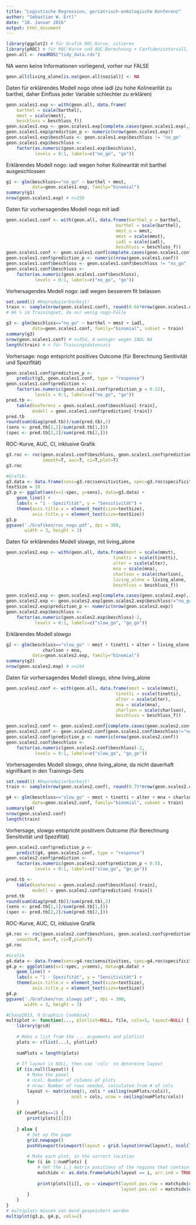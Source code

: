 ---
title: "Logistische Regression, geriatrisch-onkologische Konferenz"
author: "Sebastian W. Ertl"
date: "18. Januar 2016"
output: html_document
---

```{r}
library(ggplot2) # für Grafik ROC-Kurve, zitieren
library(pROC) # für ROC-Kurve und AUC-Berechnung + Confidenzintervall, zitieren!
geon.all <- readRDS("tidy_data.rds")
```

NA wenn keine Informationen vorliegend, vorher nur FALSE

```{r}
geon.all$living_alone[is.na(geon.all$sozial)] <- NA
```

Daten für erklärendes Modell nogo ohne iadl (zu hohe Kolinearität zu barthel, daher Einfluss jeder Variable schlechter zu erklären)

```{r}
geon.scales1.exp <- with(geon.all, data.frame(
    barthel = scale(barthel),
    mmst = scale(mmst),
    beschluss = beschluss_f))
geon.scales1.exp <- geon.scales1.exp[complete.cases(geon.scales1.exp),]
geon.scales1.exp$prediction_p <- numeric(nrow(geon.scales1.exp))
geon.scales1.exp$beschluss <- geon.scales1.exp$beschluss != "no_go"
geon.scales1.exp$beschluss <-
    factor(as.numeric(geon.scales1.exp$beschluss),
           levels = 0:1, labels=c("no_go", "go"))
```

Erklärendes Modell nogo: iadl wegen hoher Kolinearität mit barthel ausgeschlossen

```{r}
g1 <- glm(beschluss=="no_go" ~ barthel + mmst,
          data=geon.scales1.exp, family="binomial")
summary(g1)
nrow(geon.scales1.exp) # n=358
```

Daten für vorhersagendes Modell nogo mit iadl

```{r}
geon.scales1.conf <- with(geon.all, data.frame(barthel_o = barthel,
                                          barthel = scale(barthel),
                                          mmst_o = mmst,
                                          mmst = scale(mmst),
                                          iadl = scale(iadl),
                                          beschluss = beschluss_f))
geon.scales1.conf <- geon.scales1.conf[complete.cases(geon.scales1.conf),]
geon.scales1.conf$prediction_p <- numeric(nrow(geon.scales1.conf))
geon.scales1.conf$beschluss <- geon.scales1.conf$beschluss != "no_go"
geon.scales1.conf$beschluss <-
    factor(as.numeric(geon.scales1.conf$beschluss),
           levels = 0:1, labels=c("no_go", "go"))
```

Vorhersagendes Modell nogo: iadl wegen besserem fit belassen

```{r}
set.seed(1) #Reproduzierbarkeit!
train <- sample(nrow(geon.scales1.conf), round(0.66*nrow(geon.scales1.conf)))
# 66 % im Trainingset, da nur wenig nogo-Fälle

g3 <- glm(beschluss=="no_go" ~ barthel + mmst + iadl,
          data=geon.scales1.conf, family="binomial", subset = train)
summary(g3)
nrow(geon.scales1.conf) # n=354, 4 weniger wegen IADL NA
length(train) # n für Trainingsdatensatz
```

Vorhersage:
nogo entspricht positives Outcome (für Berechnung Senitivität und Spezifität)
```{r}
geon.scales1.conf$prediction_p <-
    predict(g3, geon.scales1.conf, type = "response")
geon.scales1.conf$prediction <-
    factor(as.numeric(geon.scales1.conf$prediction_p < 0.22),
           levels = 0:1, labels=c("no_go", "go"))
pred.tb <- 
    table(konferenz = geon.scales1.conf$beschluss[-train],
          modell = geon.scales1.conf$prediction[-train])
pred.tb
round(sum(diag(pred.tb))/sum(pred.tb),2)
(sens <- pred.tb[1,1]/sum(pred.tb[1,]))
(spec <- pred.tb[2,2]/sum(pred.tb[2,]))
```

ROC-Kurve, AUC, CI, inklusive Grafik

```{r}
g3.roc <- roc(geon.scales1.conf$beschluss, geon.scales1.conf$prediction_p,
              smooth=T, auc=T, ci=T,plot=T)
g3.roc

#Grafik:
g3.data <- data.frame(sens=g3.roc$sensitivities, spec=g3.roc$specificities)
textSize = 10
g3.p <- ggplot(aes(x=1-spec, y=sens), data=g3.data) +
    geom_line() +
    labs(x = "1 - Spezifität", y = "Sensitivität") +
    theme(axis.title.x = element_text(size=textSize),
          axis.title.y = element_text(size=textSize))
g3.p
ggsave('./Grafiken/roc_nogo.pdf', dpi = 300,
       width = 3, height = 3)
```

Daten für erklärendes Modell slowgo, mit living_alone

```{r}
geon.scales2.exp <- with(geon.all, data.frame(mmst = scale(mmst),
                                         tinetti = scale(tinetti),
                                         alter = scale(alter),
                                         mna = scale(mna),
                                         charlson = scale(charlson),
                                         living_alone = living_alone,
                                         beschluss = beschluss_f))

geon.scales2.exp <- geon.scales2.exp[complete.cases(geon.scales2.exp),]
geon.scales2.exp <- geon.scales2.exp[geon.scales2.exp$beschluss!="no_go",]
geon.scales2.exp$prediction_p <- numeric(nrow(geon.scales2.exp))
geon.scales2.exp$beschluss <-
    factor(as.numeric(geon.scales2.exp$beschluss)-2,
           levels = 0:1, labels=c("slow_go", "go_go"))
```

Erklärendes Modell slowgo

```{r}
g2 <- glm(beschluss=="slow_go" ~ mmst + tinetti + alter + living_alone +
              charlson + mna,
          data=geon.scales2.exp, family="binomial")
summary(g2)
nrow(geon.scales2.exp) # n=244
```

Daten für vorhersagendes Modell slowgo, ohne living_alone

```{r}
geon.scales2.conf <- with(geon.all, data.frame(mmst = scale(mmst),
                                          tinetti = scale(tinetti),
                                          alter = scale(alter),
                                          mna = scale(mna),
                                          charlson = scale(charlson),
                                          beschluss = beschluss_f))

geon.scales2.conf <- geon.scales2.conf[complete.cases(geon.scales2.conf),]
geon.scales2.conf <- geon.scales2.conf[geon.scales2.conf$beschluss!="no_go",]
geon.scales2.conf$prediction_p <- numeric(nrow(geon.scales2.conf))
geon.scales2.conf$beschluss <-
    factor(as.numeric(geon.scales2.conf$beschluss)-2,
           levels = 0:1, labels=c("slow_go", "go_go"))
```

Vorhersagendes Modell slowgo, ohne living_alone, da nicht dauerhaft signifikant in den Trainings-Sets

```{r}
set.seed(1) #Reproduzierbarkeit!
train <- sample(nrow(geon.scales2.conf), round(0.75*nrow(geon.scales2.conf))) # 75 % im Trainingset, da jetzt slowgo gogo ähnlich zahlreich

g4 <- glm(beschluss=="slow_go" ~ mmst + tinetti + alter + mna + charlson,
          data=geon.scales2.conf, family="binomial", subset = train)
summary(g4)
nrow(geon.scales2.conf)
length(train)
```

Vorhersage, slowgo entspricht positivem Outcome (für Berechnung Sensitivität und Spezifität)

```{r}
geon.scales2.conf$prediction_p <-
    predict(g4, geon.scales2.conf, type = "response")
geon.scales2.conf$prediction <-
    factor(as.numeric(geon.scales2.conf$prediction_p < 0.5),
           levels = 0:1, labels=c("slow_go", "go_go"))

pred.tb <- 
    table(konferenz = geon.scales2.conf$beschluss[-train],
          modell = geon.scales2.conf$prediction[-train])
pred.tb
round(sum(diag(pred.tb))/sum(pred.tb),2)
(sens <- pred.tb[1,1]/sum(pred.tb[1,]))
(spec <- pred.tb[2,2]/sum(pred.tb[2,]))
```

ROC-Kurve, AUC, CI, inklusive Grafik

```{r}
g4.roc <- roc(geon.scales2.conf$beschluss, geon.scales2.conf$prediction_p,
    smooth=T, auc=T, ci=T,plot=T)
g4.roc

#Grafik
g4.data <- data.frame(sens=g4.roc$sensitivities, spec=g4.roc$specificities)
g4.p <- ggplot(aes(x=1-spec, y=sens), data=g4.data) +
    geom_line() +
    labs(x = "1 - Spezifität", y = "Sensitivität") +
    theme(axis.title.x = element_text(size=textSize),
          axis.title.y = element_text(size=textSize))
g4.p
ggsave('./Grafiken/roc_slowgo.pdf', dpi = 300,
       width = 3, height = 3)
```

```{r}
#Chang2013, R Graphics Cookbook}
multiplot <- function(..., plotlist=NULL, file, cols=1, layout=NULL) {
    library(grid)
    
    # Make a list from the ... arguments and plotlist
    plots <- c(list(...), plotlist)
    
    numPlots = length(plots)
    
    # If layout is NULL, then use 'cols' to determine layout
    if (is.null(layout)) {
        # Make the panel
        # ncol: Number of columns of plots
        # nrow: Number of rows needed, calculated from # of cols
        layout <- matrix(seq(1, cols * ceiling(numPlots/cols)),
                         ncol = cols, nrow = ceiling(numPlots/cols))
    }
    
    if (numPlots==1) {
        print(plots[[1]])
        
    } else {
        # Set up the page
        grid.newpage()
        pushViewport(viewport(layout = grid.layout(nrow(layout), ncol(layout))))
        
        # Make each plot, in the correct location
        for (i in 1:numPlots) {
            # Get the i,j matrix positions of the regions that contain this subplot
            matchidx <- as.data.frame(which(layout == i, arr.ind = TRUE))
            
            print(plots[[i]], vp = viewport(layout.pos.row = matchidx$row,
                                            layout.pos.col = matchidx$col))
        }
    }
}
# multiplots müssen von Hand gespeichert werden
multiplot(g3.p, g4.p, cols=2)
```

